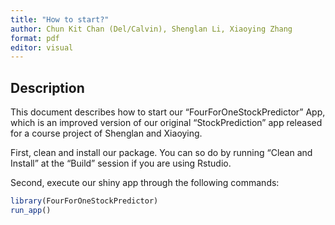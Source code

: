 ```yaml
---
title: "How to start?"
author: Chun Kit Chan (Del/Calvin), Shenglan Li, Xiaoying Zhang
format: pdf
editor: visual
---
```


## Description

This document describes how to start our "FourForOneStockPredictor" App, which is an improved version of our original "StockPrediction" app released for a course project of Shenglan and Xiaoying. 

First, clean and install our package. You can so do by running "Clean and Install" at the "Build" session if you are using Rstudio.

Second, execute our shiny app through the following commands:

```r
library(FourForOneStockPredictor)
run_app()
```
